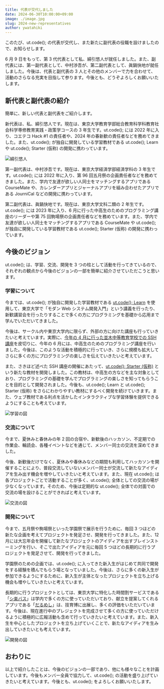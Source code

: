 ```yaml
---
title: 代表が交代しました
date: 2024-06-30T10:00:00+09:00
image: ./image.jpg
slug: 2024-new-representatives
author: ywatahiki
---
```


このたび、ut.code(); の代表が交代し、また新たに副代表の役職を設けましたので、お知らせします。

6 月 9 日をもって、第 3 代代表として私、綿引悠人が就任しました。また、副代表には、第一副代表として、中村渉吾が、第二副代表として、眞鍋快地が就任しました。今後は、代表と副代表の 3 人とその他のメンバーで力を合わせて、活動のさらなる充実を目指して参ります。今後とも、どうぞよろしくお願いいたします。

## 新代表と副代表の紹介

簡単に、新しい代表と副代表をご紹介します。

新代表は、私、綿引悠人です。現在は、東京大学教育学部総合教育科学科教育社会科学専修教育実践・政策学コースの 3 年生です。ut.code(); には 2022 年に入り、コエテコ Hack #1 の責任者や、2024 年の春新歓の責任者などを務めてきました。また、ut.code(); が独自に開発している学習教材である ut.code(); Learn や ut.code(); Starter (仮称) の開発に携わっています。

![綿引悠人](./ywatahiki.jpg)

第一副代表は、中村渉吾です。現在は、東京大学経済学部経済学科の 3 年生です。ut.code(); には 2022 年に入り、第 96 回五月祭の企画責任者などを務めてきました。また、学内で友達が欲しい人同士をマッチングするアプリである CourseMate や、カレンダーアプリとジャーナルアプリを組み合わせたアプリである JourniCal などの開発に携わっています。

第二副代表は、眞鍋快地です。現在は、東京大学文科二類の 2 年生です。ut.code(); には 2023 年に入り、6 月に行った中高生のためのプログラミング講座のリーダーや第 75 回駒場祭の企画責任者などを務めています。また、学内で友達が欲しい人同士をマッチングするアプリである CourseMate や ut.code(); が独自に開発している学習教材である ut.code(); Starter (仮称) の開発に携わっています。

## 今後のビジョン

ut.code(); は、学習、交流、開発を 3 つの柱として活動を行ってきているので、それぞれの観点から今後のビジョンの一部を簡単に紹介させていただこうと思います。

### 学習について

今までは、ut.code(); が独自に開発した学習教材である [ut.code(); Learn](https://learn.utcode.net/) を使用して、東京大学で「モダン Web システム開発入門」という講義を行ったり、新歓講習会を行ったりすることで多くの方にプログラミングを基礎から応用まで学んでいただいてきました。

今後は、サークル内や東京大学内に限らず、外部の方に向けた講座も行っていきたいと考えています。実際に、[今年の 4 月に行った並木中等教育学校での SSH 講座](/articles/2024-namiki-secondary-school-ssh-seminar/)を皮切りに、今年の 6 月には、中高生のためのプログラミング講座を行いました。今後は、このような活動を積極的に行っていき、さらに規模も拡大してさらに多くの方にプログラミングの楽しさを伝えていきたいと考えています。

また、さきほど述べた SSH 講座の開催にあたって、[ut.code(); Starter (仮称)](https://starter.utcode.net/) という新たな教材を開発しました。この教材は、中高生の方などを主な対象としており、プログラミングの基礎を学んでプログラミングの楽しさを知ってもらうことを目的として開発されました。今後も、ut.code(); Learn と ut.code(); Starter (仮称) をさらにわかりやすい教材にするべく開発を続けていきます。また、ウェブ教材である利点を活かしたインタラクティブな学習体験を提供できるようにすることも考えています。

![学習の図](./learn.jpg)

### 交流について

今まで、夏休みと春休みの年 2 回の合宿や、新歓後のハッカソン、不定期での作業会、輪読会、各種イベントなどを通じて、メンバー同士の交流を深めてきました。

今後、新歓後だけでなく、夏休みや春休みなどの期間も利用してハッカソンを開催することにより、普段交流していないメンバー同士が交流して新たなアイディアを生み出す機会を増やしていきたいと考えています。また、現在 ut.code(); は各プロジェクトごとで活動することが多く、ut.code(); 全体としての交流の場が少なくなっています。そのため、今後は定期的な ut.code(); 全体での対面での交流の場を設けることができればと考えています。

![交流の図](./share.jpg)

### 開発について

今まで、五月祭や駒場祭といった学園祭で展示を行うために、毎回 3 つほどの新たな企画を考えてプロジェクトを発足させ、開発を行ってきました。また、12 月には大忘年会を開催して新たなプロジェクトのアイディアを出すブレインストーミングを行い、そこで出たアイディアを元に毎回 5 つほどの長期的に行うプロジェクトを発足させて、開発を行ってきました。

学園祭のための企画では、ut.code(); に入ってきた新入生がはじめて共同で開発をする経験を積んでもらう場となっていました。今後は、さらに多くの新入生が参加できるようにするために、新入生が主体となったプロジェクトを立ち上げる機会も増やしていきたいと考えています。

長期的に行うプロジェクトとしては、東京大学に特化した時間割サービスである「[シ楽バス](/projects/syllabus/)」は学内で多くの方に使っていただいており、献立を提案してくれるアプリである「[だるめし](/projects/dull-meshi/)」は、技育博に出展し、多くの評価をいただいています。今後は、現在進行中のプレジェクトを完成させて多くの方に使っていただけるように積極的に広報活動も含めて行っていきたいと考えています。また、新入生を中心としたプロジェクトを立ち上げていくことで、新たなアイディアを生み出していきたいとも考えています。

![開発の図](./develop.jpg)

## おわりに

以上で紹介したことは、今後のビジョンの一部であり、他にも様々なことを計画しています。今後もメンバー全員で協力して、ut.code(); の活動を盛り上げていきたいと考えています。今後とも、ut.code(); をよろしくお願いいたします。
